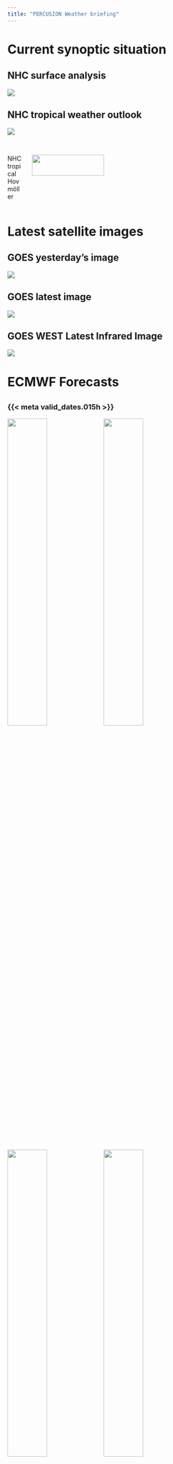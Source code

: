 ```yaml
---
title: "PERCUSION Weather briefing"
---
```


# Current synoptic situation
## NHC surface analysis
![]({{< meta plots.external_inst.nhc_surface_analysis_atlantic >}})

## NHC tropical weather outlook
![]({{< meta plots.external_inst.nhc_seven_days_outlook >}})

## 
:::: {.columns}
::: {.column width="7%"}
NHC tropical Hovmöller
:::
::: {.column width="93%"}
![]({{< meta plots.external_inst.nhc_hovmoller >}}){width="60%"}
:::
::::


# Latest satellite images
## GOES yesterday's image
![]({{< meta plots.external_inst.yesterdays_goes2go_image >}})

## GOES latest image
![]({{< meta plots.external_inst.latest_goes2go_image >}})

## GOES WEST Latest Infrared Image
![]({{< meta plots.external_inst.current_satellite_image_ir >}})

# ECMWF Forecasts

## 
### {{< meta valid_dates.015h >}}
::: {layout-nrow=2}
![]({{< meta plots.internal.iwv_itcz_edges.015h >}}){width=42%}
![]({{< meta plots.internal.sfc_winds.015h >}}){width=42%}
![]({{< meta plots.internal.cloud_top_height.015h >}}){width=42%}
![]({{< meta plots.internal.precip.015h >}}){width=42%}
:::

## 
### {{< meta valid_dates.039h >}}
::: {layout-nrow=2}
![]({{< meta plots.internal.iwv_itcz_edges.039h >}}){width=42%}
![]({{< meta plots.internal.sfc_winds.039h >}}){width=42%}
![]({{< meta plots.internal.cloud_top_height.039h >}}){width=42%}
![]({{< meta plots.internal.precip.039h >}}){width=42%}
:::

## 
### {{< meta valid_dates.063h >}}
::: {layout-nrow=2}
![]({{< meta plots.internal.iwv_itcz_edges.063h >}}){width=42%}
![]({{< meta plots.internal.sfc_winds.063h >}}){width=42%}
![]({{< meta plots.internal.cloud_top_height.063h >}}){width=42%}
![]({{< meta plots.internal.precip.063h >}}){width=42%}
:::

## 
### {{< meta valid_dates.084h >}}
::: {layout-nrow=2}
![]({{< meta plots.internal.iwv_itcz_edges.084h >}}){width=42%}
![]({{< meta plots.internal.sfc_winds.084h >}}){width=42%}
![]({{< meta plots.internal.cloud_top_height.084h >}}){width=42%}
![]({{< meta plots.internal.precip.084h >}}){width=42%}
:::

## 
### {{< meta valid_dates.108h >}}
::: {layout-nrow=2}
![]({{< meta plots.internal.iwv_itcz_edges.108h >}}){width=42%}
![]({{< meta plots.internal.sfc_winds.108h >}}){width=42%}
![]({{< meta plots.internal.cloud_top_height.108h >}}){width=42%}
![]({{< meta plots.internal.precip.108h >}}){width=42%}
:::

## 
### Ensemble forecasts of moist margins
::: {layout-nrow=2}
![{{< meta valid_dates.015h >}}]({{< meta plots.internal.iwv_itcz_edges_enfo.015h >}}){width=42%}
![{{< meta valid_dates.039h >}}]({{< meta plots.internal.iwv_itcz_edges_enfo.039h >}}){width=42%}
![{{< meta valid_dates.063h >}}]({{< meta plots.internal.iwv_itcz_edges_enfo.063h >}}){width=42%}
![{{< meta valid_dates.084h >}}]({{< meta plots.internal.iwv_itcz_edges_enfo.084h >}}){width=42%}
:::

# Total aerosol optical depth
##
:::: {.columns}
::: {.column  width="93%"}
::: {layout-nrow=2}
![{{< meta valid_dates.015h >}}]({{< meta plots.external_lead.total_aerosol.015h >}}){width=75%}

![{{< meta valid_dates.039h >}}]({{< meta plots.external_lead.total_aerosol.039h >}}){width=75%}

![{{< meta valid_dates.063h >}}]({{< meta plots.external_lead.total_aerosol.063h >}}){width=75%}

![{{< meta valid_dates.084h >}}]({{< meta plots.external_lead.total_aerosol.084h >}}){width=75%}
:::
:::
::: {.column width="7%"}
![](dust_colorbar.png){width=100%}
:::
::::

##
:::: {.columns}
::: {.column width="30%"}
### Local forecast for {{< meta location >}}
:::
::: {.column width="70%"}
![]({{< meta plots.external_inst.ifs_meteogram >}}){width="61%"}
:::
::::

## Summary
- For tomorrow's flight:
    - all circles are forecasted to lie within the ITCZ
    - the two northern circles will likely sample the Doldrums
    - mostly shallow convection expected
- For next flight:    
    - southern edge of the ITCZ far south and close to land
    - position of northern edge of the ITCZ uncertain due to incoming tropical wave
